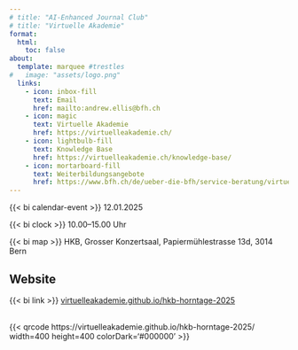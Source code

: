 ```yaml
---
# title: "AI-Enhanced Journal Club"
# title: "Virtuelle Akademie"
format:
  html:
    toc: false
about:
  template: marquee #trestles
#   image: "assets/logo.png"
  links:
    - icon: inbox-fill
      text: Email
      href: mailto:andrew.ellis@bfh.ch
    - icon: magic
      text: Virtuelle Akademie
      href: https://virtuelleakademie.ch/
    - icon: lightbulb-fill
      text: Knowledge Base
      href: https://virtuelleakademie.ch/knowledge-base/
    - icon: mortarboard-fill
      text: Weiterbildungsangebote
      href: https://www.bfh.ch/de/ueber-die-bfh/service-beratung/virtuelle-akademie/
---
```



{{< bi calendar-event >}} 12.01.2025

{{< bi clock >}} 10.00–15.00 Uhr

{{< bi map >}} HKB, Grosser Konzertsaal, Papiermühlestrasse 13d, 3014 Bern


## Website

{{< bi link >}} [virtuelleakademie.github.io/hkb-horntage-2025](https://virtuelleakademie.github.io/hkb-horntage-2025/)

<br>
<!-- ## QR Code -->
{{< qrcode https://virtuelleakademie.github.io/hkb-horntage-2025/ width=400 height=400 colorDark='#000000' >}}





